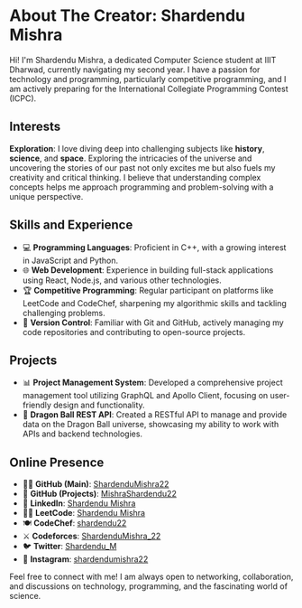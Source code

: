 # About The Creator: Shardendu Mishra

Hi! I'm Shardendu Mishra, a dedicated Computer Science student at IIIT Dharwad, currently navigating my second year. I have a passion for technology and programming, particularly competitive programming, and I am actively preparing for the International Collegiate Programming Contest (ICPC). 

## Interests

**Exploration**: I love diving deep into challenging subjects like **history**, **science**, and **space**. Exploring the intricacies of the universe and uncovering the stories of our past not only excites me but also fuels my creativity and critical thinking. I believe that understanding complex concepts helps me approach programming and problem-solving with a unique perspective.

## Skills and Experience

- 💻 **Programming Languages**: Proficient in C++, with a growing interest in JavaScript and Python.
- 🌐 **Web Development**: Experience in building full-stack applications using React, Node.js, and various other technologies.
- 🏆 **Competitive Programming**: Regular participant on platforms like LeetCode and CodeChef, sharpening my algorithmic skills and tackling challenging problems.
- 🔧 **Version Control**: Familiar with Git and GitHub, actively managing my code repositories and contributing to open-source projects.

## Projects

- 📊 **Project Management System**: Developed a comprehensive project management tool utilizing GraphQL and Apollo Client, focusing on user-friendly design and functionality.
- 🌟 **Dragon Ball REST API**: Created a RESTful API to manage and provide data on the Dragon Ball universe, showcasing my ability to work with APIs and backend technologies.

## Online Presence

- 🐱‍💻 **GitHub (Main)**: [ShardenduMishra22](https://github.com/ShardenduMishra22)
- 📁 **GitHub (Projects)**: [MishraShardendu22](https://github.com/MishraShardendu22)
- 💼 **LinkedIn**: [Shardendu Mishra](https://www.linkedin.com/in/shardendumishra22/)
- 🧑‍💻 **LeetCode**: [Shardendu Mishra](https://leetcode.com/u/ShardenduMishra22/)
- 🍽️ **CodeChef**: [shardendu22](https://www.codechef.com/users/shardendu22)
- ⚔️ **Codeforces**: [ShardenduMishra_22](https://codeforces.com/profile/ShardenduMishra_22)
- 🐦 **Twitter**: [Shardendu_M](https://x.com/Shardendu_M)
- 📸 **Instagram**: [shardendumishra22](https://www.instagram.com/shardendumishra22?igsh=NHAyZWlvODF1cWs0)

Feel free to connect with me! I am always open to networking, collaboration, and discussions on technology, programming, and the fascinating world of science.
